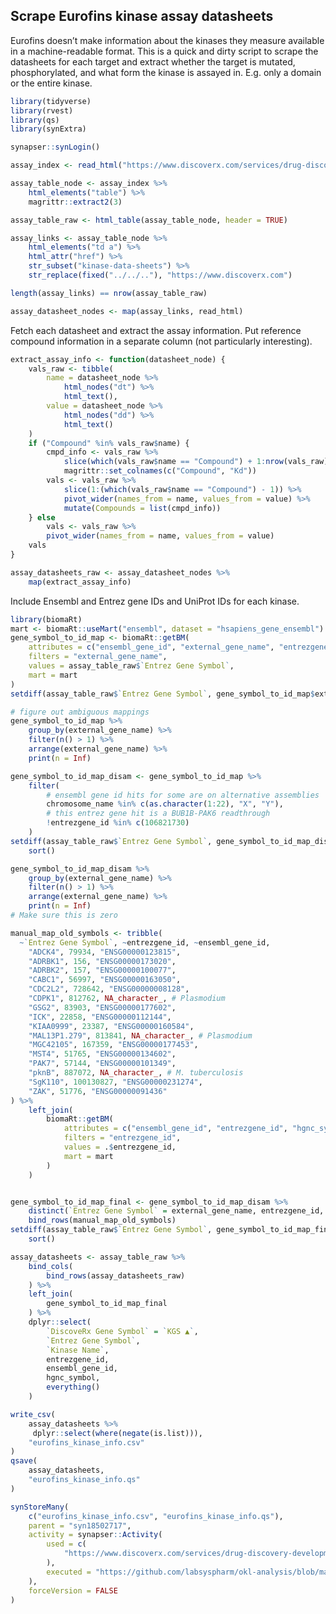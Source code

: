 
## Scrape Eurofins kinase assay datasheets

Eurofins doesn't make information about the kinases they measure available in a
machine-readable format. This is a quick and dirty script to scrape the
datasheets for each target and extract whether the target is mutated,
phosphorylated, and what form the kinase is assayed in. E.g. only a
domain or the entire kinase.

```r
library(tidyverse)
library(rvest)
library(qs)
library(synExtra)

synapser::synLogin()
```

```r
assay_index <- read_html("https://www.discoverx.com/services/drug-discovery-development-services/kinase-profiling/kinomescan#kinase-assay-list")

assay_table_node <- assay_index %>%
    html_elements("table") %>%
    magrittr::extract2(3)

assay_table_raw <- html_table(assay_table_node, header = TRUE)
```


```r
assay_links <- assay_table_node %>%
    html_elements("td a") %>%
    html_attr("href") %>%
    str_subset("kinase-data-sheets") %>%
    str_replace(fixed("../../.."), "https://www.discoverx.com")

length(assay_links) == nrow(assay_table_raw)

assay_datasheet_nodes <- map(assay_links, read_html)


```

Fetch each datasheet and extract the assay information. Put reference compound
information in a separate column (not particularly interesting).

```r
extract_assay_info <- function(datasheet_node) {
    vals_raw <- tibble(
        name = datasheet_node %>%
            html_nodes("dt") %>%
            html_text(),
        value = datasheet_node %>%
            html_nodes("dd") %>%
            html_text()
    )
    if ("Compound" %in% vals_raw$name) {
        cmpd_info <- vals_raw %>%
            slice(which(vals_raw$name == "Compound") + 1:nrow(vals_raw)) %>%
            magrittr::set_colnames(c("Compound", "Kd"))
        vals <- vals_raw %>%
            slice(1:(which(vals_raw$name == "Compound") - 1)) %>%
            pivot_wider(names_from = name, values_from = value) %>%
            mutate(Compounds = list(cmpd_info))
    } else
        vals <- vals_raw %>%
        pivot_wider(names_from = name, values_from = value)
    vals
}

assay_datasheets_raw <- assay_datasheet_nodes %>%
    map(extract_assay_info)
```

Include Ensembl and Entrez gene IDs and UniProt IDs for each kinase.

```r
library(biomaRt)
mart <- biomaRt::useMart("ensembl", dataset = "hsapiens_gene_ensembl")
gene_symbol_to_id_map <- biomaRt::getBM(
    attributes = c("ensembl_gene_id", "external_gene_name", "entrezgene_id", "chromosome_name", "hgnc_symbol"),
    filters = "external_gene_name",
    values = assay_table_raw$`Entrez Gene Symbol`,
    mart = mart
)
setdiff(assay_table_raw$`Entrez Gene Symbol`, gene_symbol_to_id_map$external_gene_name)

# figure out ambiguous mappings
gene_symbol_to_id_map %>%
    group_by(external_gene_name) %>%
    filter(n() > 1) %>%
    arrange(external_gene_name) %>%
    print(n = Inf)

gene_symbol_to_id_map_disam <- gene_symbol_to_id_map %>%
    filter(
        # ensembl gene id hits for some are on alternative assemblies
        chromosome_name %in% c(as.character(1:22), "X", "Y"),
        # this entrez gene hit is a BUB1B-PAK6 readthrough
        !entrezgene_id %in% c(106821730)
    )
setdiff(assay_table_raw$`Entrez Gene Symbol`, gene_symbol_to_id_map_disam$external_gene_name) %>%
    sort()

gene_symbol_to_id_map_disam %>%
    group_by(external_gene_name) %>%
    filter(n() > 1) %>%
    arrange(external_gene_name) %>%
    print(n = Inf)
# Make sure this is zero

manual_map_old_symbols <- tribble(
  ~`Entrez Gene Symbol`, ~entrezgene_id, ~ensembl_gene_id,
    "ADCK4", 79934, "ENSG00000123815",
    "ADRBK1", 156, "ENSG00000173020",
    "ADRBK2", 157, "ENSG00000100077",
    "CABC1", 56997, "ENSG00000163050",
    "CDC2L2", 728642, "ENSG00000008128",
    "CDPK1", 812762, NA_character_, # Plasmodium
    "GSG2", 83903, "ENSG00000177602",
    "ICK", 22858, "ENSG00000112144",
    "KIAA0999", 23387, "ENSG00000160584",
    "MAL13P1.279", 813841, NA_character_, # Plasmodium
    "MGC42105", 167359, "ENSG00000177453",
    "MST4", 51765, "ENSG00000134602",
    "PAK7", 57144, "ENSG00000101349",
    "pknB", 887072, NA_character_, # M. tuberculosis
    "SgK110", 100130827, "ENSG00000231274",
    "ZAK", 51776, "ENSG00000091436"
) %>%
    left_join(
        biomaRt::getBM(
            attributes = c("ensembl_gene_id", "entrezgene_id", "hgnc_symbol"),
            filters = "entrezgene_id",
            values = .$entrezgene_id,
            mart = mart
        )
    )


gene_symbol_to_id_map_final <- gene_symbol_to_id_map_disam %>%
    distinct(`Entrez Gene Symbol` = external_gene_name, entrezgene_id, ensembl_gene_id, hgnc_symbol) %>%
    bind_rows(manual_map_old_symbols)
setdiff(assay_table_raw$`Entrez Gene Symbol`, gene_symbol_to_id_map_final$`Entrez Gene Symbol`) %>%
    sort()

```

```r
assay_datasheets <- assay_table_raw %>%
    bind_cols(
        bind_rows(assay_datasheets_raw)
    ) %>%
    left_join(
        gene_symbol_to_id_map_final
    ) %>%
    dplyr::select(
        `DiscoveRx Gene Symbol` = `KGS ▲`,
        `Entrez Gene Symbol`,
        `Kinase Name`,
        entrezgene_id,
        ensembl_gene_id,
        hgnc_symbol,
        everything()
    )
```


```r
write_csv(
    assay_datasheets %>%
     dplyr::select(where(negate(is.list))),
    "eurofins_kinase_info.csv"
)
qsave(
    assay_datasheets,
    "eurofins_kinase_info.qs"
)

synStoreMany(
    c("eurofins_kinase_info.csv", "eurofins_kinase_info.qs"),
    parent = "syn18502717",
    activity = synapser::Activity(
        used = c(
            "https://www.discoverx.com/services/drug-discovery-development-services/kinase-profiling/kinomescan#kinase-assay-list"
        ),
        executed = "https://github.com/labsyspharm/okl-analysis/blob/main/eurofins_assays.Rmd"
    ),
    forceVersion = FALSE
)
```
